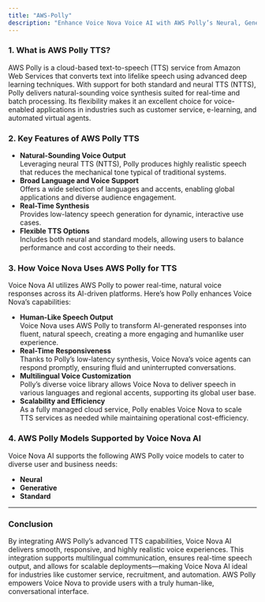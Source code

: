 ```yaml
---
title: "AWS-Polly"
description: "Enhance Voice Nova Voice AI with AWS Polly’s Neural, Generative, and Standard TTS Models"
---
```


### 1. What is AWS Polly TTS?

AWS Polly is a cloud-based text-to-speech (TTS) service from Amazon Web Services that converts text into lifelike speech using advanced deep learning techniques. With support for both standard and neural TTS (NTTS), Polly delivers natural-sounding voice synthesis suited for real-time and batch processing. Its flexibility makes it an excellent choice for voice-enabled applications in industries such as customer service, e-learning, and automated virtual agents.

### 2. Key Features of AWS Polly TTS

- **Natural-Sounding Voice Output**\
  Leveraging neural TTS (NTTS), Polly produces highly realistic speech that reduces the mechanical tone typical of traditional systems.
- **Broad Language and Voice Support**\
  Offers a wide selection of languages and accents, enabling global applications and diverse audience engagement.
- **Real-Time Synthesis**\
  Provides low-latency speech generation for dynamic, interactive use cases.
- **Flexible TTS Options**\
  Includes both neural and standard models, allowing users to balance performance and cost according to their needs.

### 3. How Voice Nova Uses AWS Polly for TTS

Voice Nova AI utilizes AWS Polly to power real-time, natural voice responses across its AI-driven platforms. Here’s how Polly enhances Voice Nova’s capabilities:

- **Human-Like Speech Output**\
  Voice Nova uses AWS Polly to transform AI-generated responses into fluent, natural speech, creating a more engaging and humanlike user experience.
- **Real-Time Responsiveness**\
  Thanks to Polly’s low-latency synthesis, Voice Nova’s voice agents can respond promptly, ensuring fluid and uninterrupted conversations.
- **Multilingual Voice Customization**\
  Polly’s diverse voice library allows Voice Nova to deliver speech in various languages and regional accents, supporting its global user base.
- **Scalability and Efficiency**\
  As a fully managed cloud service, Polly enables Voice Nova to scale TTS services as needed while maintaining operational cost-efficiency.    

### 4. AWS Polly Models Supported by Voice Nova AI

Voice Nova AI supports the following AWS Polly voice models to cater to diverse user and business needs:

- **Neural**
- **Generative**
- **Standard**

---

### Conclusion

By integrating AWS Polly’s advanced TTS capabilities, Voice Nova AI delivers smooth, responsive, and highly realistic voice experiences. This integration supports multilingual communication, ensures real-time speech output, and allows for scalable deployments—making Voice Nova  AI ideal for industries like customer service, recruitment, and automation. AWS Polly empowers Voice Nova to provide users with a truly human-like, conversational interface.